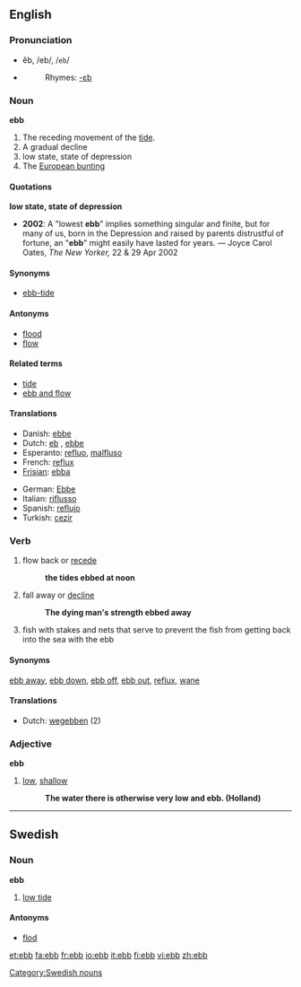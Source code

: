 ==English==
=== Pronunciation ===
*ĕb, /eb/, /<tt>eb</tt>/
*{{audio|en-us-ebb.ogg|Audio (US)}}
*:Rhymes: [[Rhymes:English:-ɛb|-ɛb]]

=== Noun ===
'''ebb'''

#The receding movement of the [[tide]].
#A gradual decline
#low state, state of depression
#The [[European bunting]]

====Quotations====
'''low state, state of depression'''
*'''2002''': A "lowest '''ebb'''" implies something singular and finite, but for many of us, born in the Depression and raised by parents distrustful of fortune, an "'''ebb'''" might easily have lasted for years. &mdash; Joyce Carol Oates, ''The New Yorker,'' 22 &amp; 29 Apr 2002

====Synonyms====
*[[ebb-tide]]

====Antonyms====
*[[flood]]
*[[flow]]

====Related terms====
*[[tide]]
*[[ebb and flow]]

====Translations====
{{top}}
*Danish: [[ebbe]] {{g|Danish}}
*Dutch: [[eb]] {{n}}, [[ebbe]] {{n}}
*Esperanto: [[refluo]], [[malfluso]]
*French: [[reflux]] {{m}}
*[[Frisian]]: [[ebba]] {{g|Frisian}}
{{mid}}
*German: [[Ebbe]] {{f}}
*Italian: [[riflusso]] {{m}}
*Spanish: [[reflujo]] {{m}}
*Turkish: [[cezir]]
{{bottom}}

=== Verb ===
{{en-verb}}

# flow back or [[recede]]
#:'''the tides ebbed at noon'''
# fall away or [[decline]]
#:'''The dying man's strength ebbed away'''
# fish with stakes and nets that serve to prevent the fish from getting back into the sea with the ebb

====Synonyms====
[[ebb away]], [[ebb down]], [[ebb off]], [[ebb out]], [[reflux]], [[wane]]

====Translations====
*Dutch: [[wegebben]] (2)

===Adjective===
'''ebb'''

# [[low]], [[shallow]]
#: '''The water there is otherwise very low and ebb. (Holland)'''

----

==Swedish==
===Noun===
'''ebb''' {{c}}
#[[low tide]]

====Antonyms====
*[[flod]]

[[Category:Swedish nouns]]

[[et:ebb]]
[[fa:ebb]]
[[fr:ebb]]
[[io:ebb]]
[[it:ebb]]
[[fi:ebb]]
[[vi:ebb]]
[[zh:ebb]]
